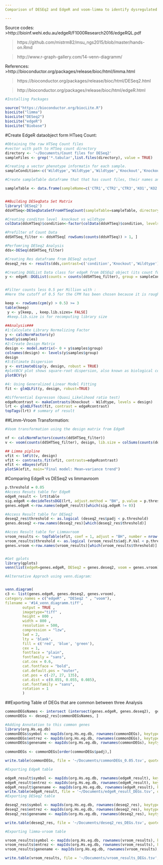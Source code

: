 ```yaml
---
Comparison of DESEq2 and EdgeR and voom-limma to identify dysregulated genes

---
```

Source codes:
>http://bioinf.wehi.edu.au/edgeR/F1000Research2016/edgeRQL.pdf

>https://github.com/mistrm82/msu_ngs2015/blob/master/hands-on.Rmd

>http://www.r-graph-gallery.com/14-venn-diagramm/

References:
>http://bioconductor.org/packages/release/bioc/html/limma.html

>https://bioconductor.org/packages/release/bioc/html/DESeq2.html

>http://bioconductor.org/packages/release/bioc/html/edgeR.html


```r
#Installing Packages

source("https://bioconductor.org/biocLite.R")
biocLite("limma")
biocLite("DESeq2")
biocLite("edgeR")
biocLite("Biobase")
```

#Create EdgeR dataobject form HTseq Count:
```r
#Obtaining the raw HTSeq Count files
#vector with path to HTSeq count directory
directory <- '~/Documents/Count files for DESeq2'
sampleFiles <- grep('*.tabular',list.files(directory), value = TRUE)

#Creating a vector phenotype informatin for each sample.
sampleCondition<-c('Wildtype','Wildtype','Wildtype','Knockout','Knockout','Knockout')

#Create sampleTable dataframe that that has count files, their names and phenotype information;

sampleTable <- data.frame(sampleName=c('CTR1','CTR2','CTR3','KO1','KO2','KO3'), fileName=sampleFiles, condition=sampleCondition)


##Building DESeqData Set Matrix
library('DESeq2')
ddsHTSeq<-DESeqDataSetFromHTSeqCount(sampleTable=sampleTable, directory=directory, design= ~ condition)

#Creating conditon level  knockout vs wildtype 
colData(ddsHTSeq)$condition<-factor(colData(ddsHTSeq)$condition, levels=c('Wildtype','Knockout'))

#Prefilter of Count Data 
ddSHTSeq_filter <- ddsHTSeq[ rowSums(counts(ddsHTSeq)) > 1, ]

#Perfomring DESeq2 Analysis
dds<-DESeq(ddSHTSeq_filter)

#Creating Res dataframe from DESeq2 output
deseq2_res <- results(dds,contrast=c('condition','Knockout','Wildtype'))
```

```r

#Creating DGEList Data class for edgeR from DESEq2 object (its count funciton)
y <- edgeR::DGEList(counts = counts(ddSHTSeq_filter), group = sampleCondition)


#Filter counts less 0.5 per Million with :
#Here the cutoff of 0.5 for the CPM has been chosen because it is roughly equal to 10/L where L is the minimum library size in millions.   The library sizes here are 20–25 million.   We used a round value of 0.5 just for simplicity; the exact value is not important because the downstream differential expression analysis is not sensitive to the small changes in this parameter. 

keep <- rowSums(cpm(y) > 0.5) >= 3
table(keep)
 y <- y[keep, , keep.lib.sizes= FALSE]
 #keep.lib.size is for recomputing library size
 
##Analysis###
#1:Calculate Library Normalizing Factor
y <- calcNormFactors(y) 
head(y$samples)
#2:Create Design Matrix
design <- model.matrix(~ 0 + y$samples$group)
colnames(design) <- levels(y$samples$group)
design
#3:Estimate Dispersion
y <- estimateDisp(y, design, robust = TRUE)
#plotBCV plot shows square-root dispersion, also known as biological coefficient of variation (BCV)
plotBCV(y)

#4: Using Generalized Linear Model Fitting
fit <- glmQLFit(y, design, robust=TRUE)

#Differential Expresson (Quasi_Likelihood ratio test)
edgeRcontrast <- makeContrasts(Knockout - Wildtype, levels = design)
lrt <- glmQLFTest(fit, contrast = edgeRcontrast)
topTags(lrt) # summary of result

```
##Limm-Vroom Transformation:
```r
#Voom transformation using the design matrix from EdgeR

nf <- calcNormFactors(counts(ddSHTSeq_filter))
v <- voom(counts(ddSHTSeq_filter), design, lib.size = colSums(counts(ddSHTSeq_filter))*nf, normalize.method = "quantile", plot = TRUE)

## Limma pipline
vfit <- lmFit(v, design)
vfit <- contrasts.fit(vfit, contrasts=edgeRcontrast)
efit <- eBayes(vfit)
plotSA(efit, main="Final model: Mean−variance trend")

```


#Comparing EdgeR vs DESeq2 vs limmavroom
```r

p.threshold = 0.05
#Access Resuts table for EdgeR
edgeR_result <- lrt$table
sig.edgeR <-decideTestsDGE(lrt, adjust.method = "BH", p.value = p.threshold)
genes.edgeR <-row.names(edgeR_result)[which(sig.edgeR != 0)]

#Access Result table for DESeq2
deseq2_res$threshold <- as.logical (deseq2_res$padj < p.threshold)
genes.deseq2 <-row.names(deseq2_res)[which(deseq2_res$threshold)]

#Acces Result table for Limmavroom
vroom_results <- topTable(efit, coef = 1, adjust = "BH", number = nrow(counts(ddSHTSeq_filter)) )
vroom_results$threshold <- as.logical (vroom_results$adj.P.Val < p.threshold)
genes.vroom <-row.names(vroom_results)[which(vroom_results$threshold)]


#Get gplots
library(gplots)
venn(list(edgeR=genes.edgeR, DESeq2 = genes.deseq2, voom = genes.vroom))

#Alternative Approch using venn.diagram:


venn.diagram(
c3 <- list(genes.edgeR, genes.deseq2, genes.vroom),
category.names = c("edgeR" , "DESeq2 " , "voom"),
filename = '#14_venn_diagramm.tiff',
        output = TRUE ,
        imagetype="tiff" ,
        height = 800 , 
        width = 800 , 
        resolution = 500,
        compression = "lzw",
        lwd = 2,
        lty = 'blank',
        fill = c('red', 'blue', 'green'),
        cex = 1,
        fontface = "plain",
        fontfamily = "sans",
        cat.cex = 0.6,
        cat.fontface = "bold",
        cat.default.pos = "outer",
        cat.pos = c(-27, 27, 135),
        cat.dist = c(0.055, 0.055, 0.085),
        cat.fontfamily = "sans",
        rotation = 1
        )
```
##Exporting Table of DEGs that are common between three Analysis
```r
commonDEGsNames <- intersect (intersect(genes.edgeR, genes.deseq2),  genes.vroom)
commonDEGs <- deseq2_res[commonDEGsNames, ]

#Adding Annotation to this common genes
library(org.Hs.eg.db)
commonDEGs$symbol <- mapIds(org.Hs.eg.db, rownames(commonDEGs), keytype="ENSEMBL", column="SYMBOL")
commonDEGs$entrez <- mapIds(org.Hs.eg.db, rownames(commonDEGs), keytype="ENSEMBL", column="ENTREZID")
commonDEGs$genename <- mapIds(org.Hs.eg.db, rownames(commonDEGs), keytype="ENSEMBL", column="GENENAME")
 
commonDEGs <- commonDEGs[order(commonDEGs$padj),]

write.table(commonDEGs, file = '~/Documents/commonDEGs_0.05.tsv', quote = FALSE, col.names = NA, sep = '\t')

#Exporting EdgeR table

edgeR_result$symbol <- mapIds(org.Hs.eg.db, rownames(edgeR_result), keytype="ENSEMBL", column="SYMBOL")
edgeR_result$entrez <- mapIds(org.Hs.eg.db, rownames(edgeR_result), keytype="ENSEMBL", column="ENTREZID")
edgeR_result$genename <- mapIds(org.Hs.eg.db, rownames(edgeR_result), keytype="ENSEMBL", column="GENENAME")
write.table(edgeR_result, file = '~/Documents/edgeR_result_DEGs.tsv', quote = FALSE, col.names = NA, sep = '\t')
#Exporting DESeq2 table

deseq2_res$symbol <- mapIds(org.Hs.eg.db, rownames(deseq2_res), keytype="ENSEMBL", column="SYMBOL")
deseq2_res$entrez <- mapIds(org.Hs.eg.db, rownames(deseq2_res), keytype="ENSEMBL", column="ENTREZID")
deseq2_res$genename <- mapIds(org.Hs.eg.db, rownames(deseq2_res), keytype="ENSEMBL", column="GENENAME")

write.table(deseq2_res, file = '~/Documents/deseq2_res_DEGs.tsv', quote = FALSE, col.names = NA, sep = '\t')

#Exporting limma-vroom table

vroom_results$symbol <- mapIds(org.Hs.eg.db, rownames(vroom_results), keytype="ENSEMBL", column="SYMBOL")
vroom_results$entrez <- mapIds(org.Hs.eg.db, rownames(vroom_results), keytype="ENSEMBL", column="ENTREZID")
vroom_results$genename <- mapIds(org.Hs.eg.db, rownames(vroom_results), keytype="ENSEMBL", column="GENENAME")

write.table(vroom_results, file = '~/Documents/vroom_results_DEGs.tsv', quote = FALSE, col.names = NA, sep = '\t')

```

